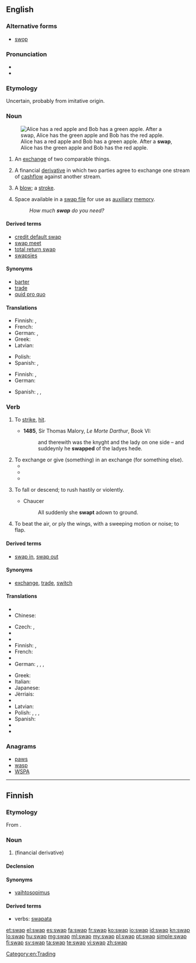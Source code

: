 ==English==
{{wikipedia}}

===Alternative forms===
* [[swop]] {{qualifier|nonstandard}}

===Pronunciation===
* {{audio|en-us-swap.ogg|Audio (US)}}
* {{rhymes|ɒp}}

===Etymology===
Uncertain, probably from imitative origin.

===Noun===
{{en-noun}}
[[File:Swapping apples.svg|thumb|Alice has a red apple and Bob has a green apple. After a '''swap''', Alice has the green apple and Bob has the red apple.]]

# An [[exchange]] of two comparable things.
#: {{rfquotek|Sir Walter Scott}}
# {{context|finance|lang=en}} A financial [[derivative]] in which two parties agree to exchange one stream of [[cashflow]] against another stream.
# {{context|obsolete|UK|dialect|lang=en}} A [[blow]]; a [[stroke]].
# {{context|computing|informal|uncountable|lang=en}} Space available in a [[swap file]] for use as [[auxiliary]] [[memory]].
#: ''How much '''swap''' do you need?''

====Derived terms====
* [[credit default swap]]
* [[swap meet]]
* [[total return swap]]
* [[swapsies]]

====Synonyms====
* [[barter]]
* [[trade]]
* [[quid pro quo]]

====Translations====
{{trans-top|exchange}}
* Finnish: {{t+|fi|vaihtokauppa}}, {{t|fi|vaihto}}
* French: {{t+|fr|échange|m}}
* German: {{t+|de|Tausch|m}}, {{t-|de|Tauschgeschäft|n}}
* Greek: {{t+|el|ανταλλαγή|f|sc=Grek}}
* Latvian: {{t-|lv|maiņa|f}}
{{trans-mid}}
* Polish: {{t|pl|zamiana|f}}
* Spanish: {{t+|es|cambalache|m}}, {{t+|es|trueque|m}}
{{trans-bottom}}

{{trans-top|finance: derivative}}
* Finnish: {{t-|fi|vaihtosopimus}}, {{t+|fi|swap}}
* German: {{t-|de|Swap|m}}
{{trans-mid}}
* Spanish: {{t+|es|permuta|f}}, {{t+|es|swap|m}}, {{t-|es|permuta financiera|f}}
{{trans-bottom}}

===Verb===
{{en-verb|swap|p|ing}}

# {{context|obsolete|lang=en}} To [[strike]], [[hit]].
#* '''1485''', Sir Thomas Malory, ''Le Morte Darthur'', Book VI:
#*: and therewith was the knyght and the lady on one side – and suddeynly he '''swapped''' of the ladyes hede.
# To exchange or give (something) in an exchange (for something else).
#* {{quote-book|title=Religion in the workplace|page=98|author=Michael Wolf|coauthors=Bruce Friedman, Daniel Sutherland|year=1998|passage=In an effort to provide more permanent accommodations, employers may offer employees the opportunity either to '''swap''' jobs with a colleague or to transfer to a new position.}}
#* {{quote-book|title=A Season of Fire and Ice|author=Lloyd Zimpel|year=2007|passage=Chief watched these goings-on without pleasure, and waved them off in disgust when the smarmiest of the two suggested he might wish to '''swap''' that elk's tooth for this jug of fine rye whiskey.}}
#* {{quote-book|title=The Oil Kings: How the U.S., Iran, and Saudi Arabia Changed the Balance of Power in the Middle East|page=253|author=Andrew Scott Cooper|year=2011|passage=The Shah wanted to '''swap''' oil for more arms.}}
# {{context|obsolete|lang=en}} To fall or descend; to rush hastily or violently.
#: {{rfquotek|C. Richardson (Dict.)}}
#* Chaucer
#*: All suddenly she '''swapt''' adown to ground.
# {{context|obsolete|lang=en}} To beat the air, or ply the wings, with a sweeping motion or noise; to flap.

====Derived terms====
* [[swap in]], [[swap out]]

====Synonyms====
* {{sense|exchange}} [[exchange]], [[trade]], [[switch]]

====Translations====
{{trans-top|exchange or give (something) in exchange for}}
* {{trreq|ar}}
* Chinese:
*: {{trreq|cmn}}
* Czech: {{t-|cs|vyměnit}}, {{t-|cs|prohodit}}
* {{trreq|nl}}
* {{trreq|eo}}
* Finnish: {{t|fi|vaihtaa}}, {{t-SOP|fi|[[tehdä]] [[vaihtokauppa]]}} 
* French: {{t+|fr|échanger}}
* {{trreq|ka}}
* German: {{t+|de|tauschen}}, {{t+|de|austauschen}}, {{t+|de|vertauschen}}, {{t+|de|wechseln}}
{{trans-mid}}
* Greek: {{t+|el|ανταλλάσσω|sc=Grek}}
* Italian: {{t+|it|scambiare}}
* Japanese: {{t-|ja||tr=取替, torikae|sc=Jpan}}
* Jèrriais: {{tø|roa-jer|trotchi}}
* {{trreq|ko}}
* Latvian: {{t-|lv|mainīt}}
* Polish: {{t|pl|zamieniać}}, {{t|pl|zamienić}}, {{t|pl|zamieniać się}}, {{t|pl|zamienić się}}
* Spanish: {{t-|es|intercambiar}}
* {{trreq|sw}}
* {{trreq|tr}}
{{trans-bottom}}

===Anagrams===
* [[paws#English|paws]]
* [[wasp#English|wasp]]
* [[WSPA#English|WSPA]]

[[Category:en:Trading]]

----

==Finnish==

===Etymology===
From {{etyl|en|fi}} {{term|swap|lang=en}}.

===Noun===
{{fi-noun|sort=svap}}

# {{context|finance|slang|lang=fi}} {{l|en|swap}} (financial derivative)

====Declension====
{{fi-decl-risti|swap|i=0}}

====Synonyms====
* [[vaihtosopimus]]

====Derived terms====
* verbs: [[swapata]]

[[et:swap]]
[[el:swap]]
[[es:swap]]
[[fa:swap]]
[[fr:swap]]
[[ko:swap]]
[[io:swap]]
[[id:swap]]
[[kn:swap]]
[[lo:swap]]
[[hu:swap]]
[[mg:swap]]
[[ml:swap]]
[[my:swap]]
[[pl:swap]]
[[pt:swap]]
[[simple:swap]]
[[fi:swap]]
[[sv:swap]]
[[ta:swap]]
[[te:swap]]
[[vi:swap]]
[[zh:swap]]